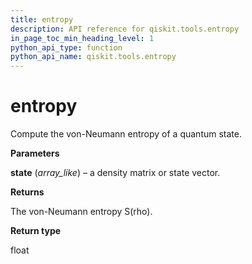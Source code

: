 ```yaml
---
title: entropy
description: API reference for qiskit.tools.entropy
in_page_toc_min_heading_level: 1
python_api_type: function
python_api_name: qiskit.tools.entropy
---
```


# entropy

<Function id="qiskit.tools.entropy" isDedicatedPage={true} github="https://github.com/qiskit/qiskit/tree/stable/0.14/qiskit/tools/qi/qi.py" signature="entropy(state)">
  Compute the von-Neumann entropy of a quantum state.

  **Parameters**

  **state** (*array\_like*) – a density matrix or state vector.

  **Returns**

  The von-Neumann entropy S(rho).

  **Return type**

  float
</Function>

